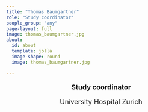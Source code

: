 ```yaml
---
title: "Thomas Baumgartner"
role: "Study coordinator"
people_group: "any"
page-layout: full
image: thomas_baumgartner.jpg
about: 
  id: about
  template: jolla
  image-shape: round
  image: thomas_baumgartner.jpg

---
```


<div style="text-align: center;">
  <p style="font-size: 18px; font-weight: bold;">Study coordinator</p>
  <p style="font-size: 18px; ">University Hospital Zurich</p>
</div>
